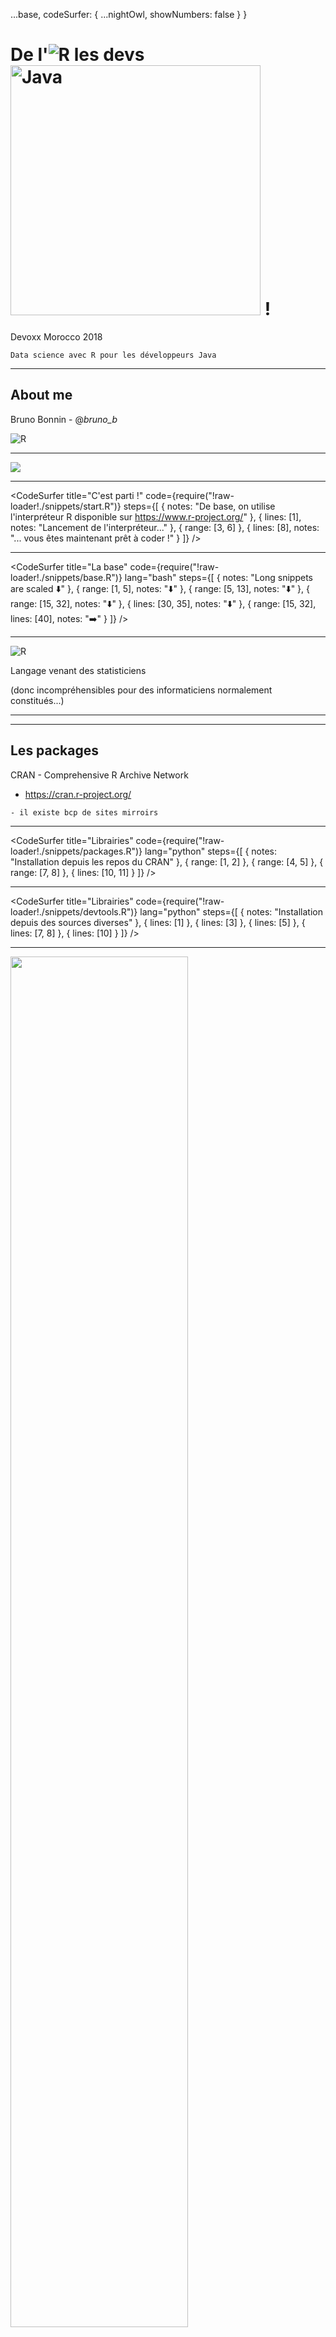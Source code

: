 

  ...base,
  codeSurfer: {
    ...nightOwl,
    showNumbers: false
  }
}


<Head>
  <title>De l'R les devs Java!</title>
  <meta name='twitter:card' content='summary_large_image' />
  <meta name='twitter:site' content='@_bruno_b_' />
  <meta name='twitter:title' content='De l\'R les devs Java!' />
  <meta name='twitter:description' content='Presentation faite à Devoxx Morocco 2018 sur le langage R à destination des Devs Java' />
  <meta name='twitter:image' content='https://raw.githubusercontent.com/bbonnin/talk-de-l-r-les-devs-java/master/devoxx-ma-2018/img/card.png' />
</Head>

# De l'![R](img/r.jpeg) les devs <img src="img/java.png" alt="Java" width="400"/> !

Devoxx Morocco 2018

```notes
Data science avec R pour les développeurs Java
```

---

## About me

Bruno Bonnin - @_bruno_b_

![R](img/my_technos.png)

---

<Image src="img/batman_superman.jpg" size="contain"/>

---

<CodeSurfer
  title="C'est parti !"
  code={require("!raw-loader!./snippets/start.R")}
  steps={[
  	{ notes: "De base, on utilise l'interpréteur R disponible sur https://www.r-project.org/" },
    { lines: [1], notes: "Lancement de l'interpréteur..." },
    { range: [3, 6] },
    { lines: [8], notes: "... vous êtes maintenant prêt à coder !" }
  ]}
/>

---

<CodeSurfer
  title="La base"
  code={require("!raw-loader!./snippets/base.R")}
  lang="bash"
  steps={[
    { notes: "Long snippets are scaled ⬇️" },
    { range: [1, 5], notes: "⬇️" },
    { range: [5, 13], notes: "⬇️" },
    { range: [15, 32], notes: "⬇️" },
    { lines: [30, 35], notes: "⬇️" },
    { range: [15, 32], lines: [40], notes: "➡️" }
  ]}
/>

---


![R](img/r.jpeg)

<Box
  fontSize={3}
  p={4}
  bg='none'>
  Langage venant des statisticiens
</Box>

<Box
  fontSize={0}
  p={4}
  bg='none'>
  (donc incompréhensibles pour des informaticiens normalement constitués...)
</Box>

---


<SplitElement src="img/ide_r.png" title="R" backgroundColor="black" color="white"/>

<SplitElement src="img/ide_java.png" title="Java" backgroundColor="white" color="black"/>

---

## Les packages

CRAN - Comprehensive R Archive Network

* https://cran.r-project.org/

```notes
- il existe bcp de sites mirroirs
```

---

<CodeSurfer
  title="Librairies"
  code={require("!raw-loader!./snippets/packages.R")}
  lang="python"
  steps={[
	{ notes: "Installation depuis les repos du CRAN" },
    { range: [1, 2] },
    { range: [4, 5] },
    { range: [7, 8] },
    { lines: [10, 11] }
  ]}
/>

---

<CodeSurfer
  title="Librairies"
  code={require("!raw-loader!./snippets/devtools.R")}
  lang="python"
  steps={[
	{ notes: "Installation depuis des sources diverses" },
    { lines: [1] },
    { lines: [3] },
    { lines: [5] },
    { lines: [7, 8] },
    { lines: [10] }
  ]}
/>

---

<img src="img/graalvm.png" width="75%"/>

---

<CodeSurfer
  title="GraalVM (Java part)"
  code={require("!raw-loader!./snippets/plot_service.java")}
  lang="java"
  steps={[
  { notes: "Service construisant un SVG" },
    { range: [5, 6], notes: "Initialisation du contexte GraalVM" },
    { range: [8, 13], notes: "Chargement du code R" },
    { range: [15, 24], "notes": "Service web d'accès au SVG" },
    { range: [18, 19], notes: "Appel de la fonction R, qui retourne le SVG" }
  ]}
/>

```notes
Le moteur de R est FastR (d'Oracle ?)

```

---

<CodeSurfer
  title="GraalVM (R part)"
  code={require("!raw-loader!./snippets/plot_service.R")}
  lang="python"
  steps={[
    { notes: "Fonction R construisant un SVG" },
    { lines: [4], notes: "Utilisation d'un type (classe) venant de Java"},
    { lines: [9], notes: "Utilisation de la classe Logger venant de Java"},
    { lines: [6], notes: "Paramètre venant de Java (classe ParamsHolder)" },
    { lines: [9], notes: "Utilisation direct de l'attribut filename (String)" },
    { lines: [13, 14, 16], notes: "Utilisation de l'attribut trilogies (tableau d'entiers)" }
  ]}
/>

```notes
Le moteur de R est FastR (d'Oracle ?)

```

---


## Demo

<DemoStarwars/>

---

Vectors (one dimensional array): can hold numeric, character or logical values. The elements in a vector all have the same data type.
Matrices (two dimensional array): can hold numeric, character or logical values. The elements in a matrix all have the same data type.
Data frames (two-dimensional objects): can hold numeric, character or logical values. Within a column all elements have the same data type, but different columns can be of different data type.

---

## Conclusion

> “The best thing about R is that it was written by statisticians. The worst thing about R is that it was written by statisticians”

– Bow Cowgill
